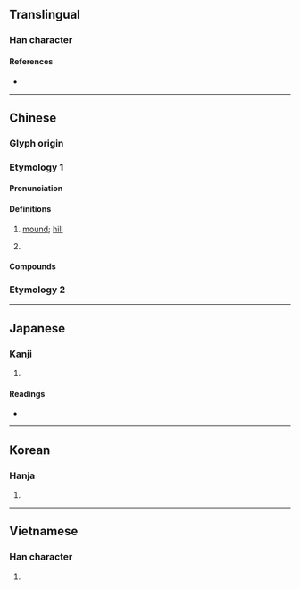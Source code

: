 {{also|丘}}
{{character info/new}}
==Translingual==

===Han character===
{{Han char|rn=32|rad=土|as=05|sn=8|four=42111|canj=GOM|ids=⿰土丘}}

====References====
* {{Han ref|kx=0226.350|dkj=04990|dj=0462.120|hdz=10432.080|uh=5775|ud=22389|bh=CBFA|bd=52218}}

----

==Chinese==

===Glyph origin===
{{Han etyl}}

===Etymology 1===
{{zh-forms|s=丘}}

====Pronunciation====
{{zh-pron
|m=qiū
|c=jau1
|mn=khu/khiu
|md=kiŭ
|cat=n,cls
}}

====Definitions====
{{zh-hanzi}}

# [[mound]]; [[hill]]
# {{lb|zh|dialectal}} {{zh-classifier|[[field]]s|t=[[plot]]}}
#: {{zh-syn|塊|畦}}

====Compounds====
{{zh-der|烏坵/乌丘|坵荒/丘荒|大坵|小坵}}

===Etymology 2===
{{zh-see|坻|v}}

----

==Japanese==

===Kanji===
{{ja-kanji|grade=|rs=土05}}

# {{rfdef|ja|sort=土05}}

====Readings====
* {{ja-readings
|goon=く
|kanon=きゅう<きう
|kun=おか-
}}

----

==Korean==

===Hanja===
{{ko-hanja|hangeul=구|rv=gu|mr=ku}}

# {{rfdef|ko|sort=土05}}

----

==Vietnamese==

===Han character===
{{vi-hantu|[[gò]]|rs=土05}}

# {{rfdef|vi|sort=土05}}